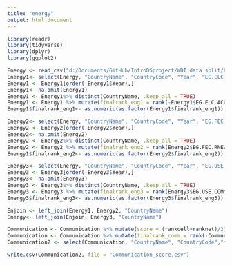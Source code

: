 ```yaml
---
title: "energy"
output: html_document
---
```


```r
library(readr)
library(tidyverse)
library(dplyr)
library(ggplot2)
```

```r
Energy <- read_csv("d:/Documents/GitHub/IntroDSproject/WDI data split/Energy.csv")
Energy1<- select(Energy, "CountryName", "CountryCode", "Year", "EG.ELC.ACCS.ZS")
Energy1 <- Energy1[order(-Energy1$Year),]
Energy1<- na.omit(Energy1)
Energy1 <- Energy1%>% distinct(CountryName, .keep_all = TRUE)
Energy1 <- Energy1 %>% mutate(finalrank_eng1 = rank(-Energy1$EG.ELC.ACCS.ZS))
Energy1$finalrank_eng1<- as.numeric(as.factor(Energy1$finalrank_eng1))

Energy2<- select(Energy, "CountryName", "CountryCode", "Year", "EG.FEC.RNEW.ZS")
Energy2 <- Energy2[order(-Energy2$Year),]
Energy2<- na.omit(Energy2)
Energy2 <- Energy2%>% distinct(CountryName, .keep_all = TRUE)
Energy2 <- Energy2 %>% mutate(finalrank_eng2 = rank(Energy2$EG.FEC.RNEW.ZS))
Energy1$finalrank_eng2<- as.numeric(as.factor(Energy2$finalrank_eng2))

Energy3<- select(Energy, "CountryName", "CountryCode", "Year", "EG.USE.COMM.FO.ZS")
Energy3 <- Energy3[order(-Energy3$Year),]
Energy3<- na.omit(Energy3)
Energy3 <- Energy3%>% distinct(CountryName, .keep_all = TRUE)
Energy3 <- Energy3 %>% mutate(finalrank_eng3 = rank(Energy3$EG.USE.COMM.FO.ZS))
Energy3$finalrank_eng3<- as.numeric(as.factor(Energy3$finalrank_eng3))

Enjoin <- left_join(Energy1, Energy2, "CountryName")
Energy<- left_join(Enjoin, Energy3, "CountryName")

Communication <- Communication %>% mutate(score = (rankcell+ranknet)/2)
Communication <- Communication %>% mutate(finalrank_comm = rank(-Communication$score))
Communication2 <- select(Communication, "CountryName", "CountryCode","finalrank_comm" )

write.csv(Communication2, file = "Communication_score.csv")
```

